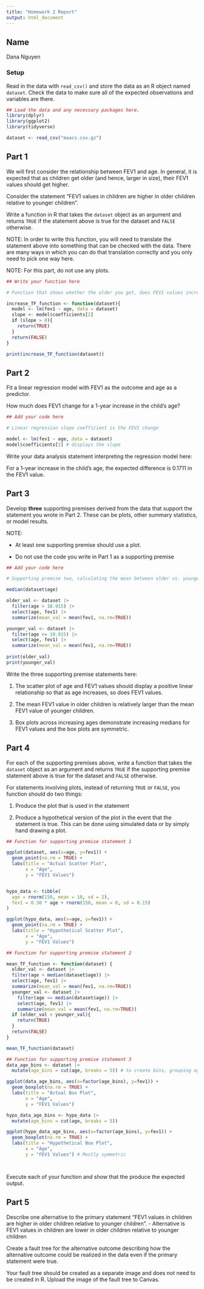 ```yaml
---
title: "Homework 2 Report"
output: html_document
---
```



## Name

Dana Nguyen

### Setup

Read in the data with `read_csv()` and store the data as an R object named `dataset`. Check the data to make sure all of the expected observations and variables are there.


```r
## Load the data and any necessary packages here.
library(dplyr)
library(ggplot2)
library(tidyverse)

dataset <- read_csv("maacs.csv.gz")

```

## Part 1

We will first consider the relationship between FEV1 and age. In general, it is expected that as children get older (and hence, larger in size), their FEV1 values should get higher. 

Consider the statement "FEV1 values in children are higher in older children relative to younger children". 

Write a function in R that takes the `dataset` object as an argument and returns `TRUE` if the statement above is true for the dataset and `FALSE` otherwise. 

NOTE: In order to write this function, you will need to translate the statement above into something that can be checked with the data. There are many ways in which you can do that translation correctly and you only need to pick one way here. 

NOTE: For this part, do not use any plots.

```r
## Write your function here

# Function that shows whether the older you get, does FEV1 values increase, return T/F

increase_TF_function <- function(dataset){
  model <- lm(fev1 ~ age, data = dataset)
  slope <- model$coefficients[2]
  if (slope > 0){
    return(TRUE)
  }
  return(FALSE)
}

print(increase_TF_function(dataset))


```


## Part 2

Fit a linear regression model with FEV1 as the outcome and age as a predictor.

How much does FEV1 change for a 1-year increase in the child's age? 

```r
## Add your code here

# Linear regression slope coefficient is the FEV1 change

model <- lm(fev1 ~ age, data = dataset)
model$coefficients[2] # displays the slope

```


Write your data analysis statement interpreting the regression model here:

For a 1-year increase in the child's age, the expected difference is 0.1711 in the FEV1 value.

## Part 3

Develop **three** supporting premises derived from the data that support the statement you wrote in Part 2. These can be plots, other summary statistics, or model results. 

NOTE: 

* At least one supporting premise should use a plot.

* Do not use the code you write in Part 1 as a supporting premise

```r
## Add your code here

# Supporting premise two, calculating the mean between older vs. younger children

median(dataset$age)

older_val <- dataset |>
  filter(age > 10.915) |>
  select(age, fev1) |>
  summarize(mean_val = mean(fev1, na.rm=TRUE))

younger_val <- dataset |>
  filter(age <= 10.915) |>
  select(age, fev1) |>
  summarize(mean_val = mean(fev1, na.rm=TRUE))
  
print(older_val)
print(younger_val)

```


Write the three supporting premise statements here:

1. The scatter plot of age and FEV1 values should display a positive linear relationship so that as age increases, so does FEV1 values. 

2. The mean FEV1 value in older children is relatively larger than the mean FEV1 value of younger children. 

3. Box plots across increasing ages demonstrate increasing medians for FEV1 values and the box plots are symmetric. 

## Part 4

For each of the supporting premises above, write a function that takes the `dataset` object as an argument and returns `TRUE` if the supporting premise statement above is true for the dataset and `FALSE` otherwise. 

For statements involving plots, instead of returning `TRUE` or `FALSE`, you function should do two things:

1. Produce the plot that is used in the statement

2. Produce a hypothetical version of the plot in the event that the statement is true. This can be done using simulated data or by simply hand drawing a plot.


```r
## Function for supporting premise statement 1

ggplot(dataset, aes(x=age, y=fev1)) +
  geom_point(na.rm = TRUE) +
  labs(title = "Actual Scatter Plot",
       x = "Age",
       y = "FEV1 Values")


hypo_data <- tibble(
  age = rnorm(150, mean = 10, sd = 2),
  fev1 = 0.30 * age + rnorm(150, mean = 0, sd = 0.15)
)

ggplot(hypo_data, aes(x=age, y=fev1)) +
  geom_point(na.rm = TRUE) +
  labs(title = "Hypothetical Scatter Plot",
       x = "Age",
       y = "FEV1 Values")

```


```r
## Function for supporting premise statement 2

mean_TF_function <- function(dataset) {
  older_val <- dataset |>
  filter(age > median(dataset$age)) |>
  select(age, fev1) |>
  summarize(mean_val = mean(fev1, na.rm=TRUE))
  younger_val <- dataset |>
    filter(age <= median(dataset$age)) |>
    select(age, fev1) |>
    summarize(mean_val = mean(fev1, na.rm=TRUE))
  if (older_val > younger_val){
    return(TRUE)
  }
  return(FALSE)
}

mean_TF_function(dataset)

```


```r
## Function for supporting premise statement 3
data_age_bins <- dataset |>
  mutate(age_bins = cut(age, breaks = 5)) # to create bins, grouping ages

ggplot(data_age_bins, aes(x=factor(age_bins), y=fev1)) +
  geom_boxplot(na.rm = TRUE) +
  labs(title = "Actual Box Plot",
       x = "Age",
       y = "FEV1 Values")

hypo_data_age_bins <- hypo_data |>
  mutate(age_bins = cut(age, breaks = 5)) 

ggplot(hypo_data_age_bins, aes(x=factor(age_bins), y=fev1)) +
  geom_boxplot(na.rm = TRUE) +
  labs(title = "Hypothetical Box Plot",
       x = "Age",
       y = "FEV1 Values") # Mostly symmetric




```

Execute each of your function and show that the produce the expected output.


## Part 5

Describe one alternative to the primary statement "FEV1 values in children are higher in older children relative to younger children". 
- Alternative is FEV1 values in children are lower in older children relative to younger children

Create a fault tree for the alternative outcome describing how the alternative outcome could be realized in the data even if the primary statement were true.

Your fault tree should be created as a separate image and does not need to be created in R. Upload the image of the fault tree to Canvas.


